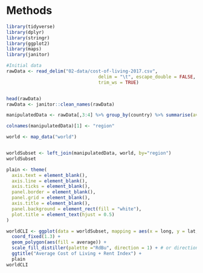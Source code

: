 # Methods

```r
library(tidyverse)
library(dplyr)
library(stringr)
library(ggplot2)
library(maps)
library(janitor)

#Initial data
rawData <- read_delim("02-data/cost-of-living-2017.csv", 
                                  delim = "\t", escape_double = FALSE, 
                                  trim_ws = TRUE)


head(rawData)
rawData <- janitor::clean_names(rawData)

manipulatedData <- rawData[,3:4] %>% group_by(country) %>% summarise(average = mean(cost_of_living_plus_rent_index))

colnames(manipulatedData)[1] <- "region"

world <- map_data("world")


worldSubset <- left_join(manipulatedData, world, by="region")
worldSubset

plain <- theme(
  axis.text = element_blank(),
  axis.line = element_blank(),
  axis.ticks = element_blank(),
  panel.border = element_blank(),
  panel.grid = element_blank(),
  axis.title = element_blank(),
  panel.background = element_rect(fill = "white"),
  plot.title = element_text(hjust = 0.5)
)

worldCLI <- ggplot(data = worldSubset, mapping = aes(x = long, y = lat, group = group)) + 
  coord_fixed(1.3) +
  geom_polygon(aes(fill = average)) +
  scale_fill_distiller(palette ="RdBu", direction = 1) + # or direction=1
  ggtitle("Average Cost of Living + Rent Index") +
  plain
worldCLI


```